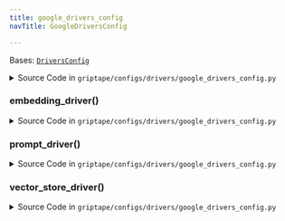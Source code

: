 ```yaml
---
title: google_drivers_config
navTitle: GoogleDriversConfig

---
```


<span id="griptape.configs.drivers.google_drivers_config.GoogleDriversConfig"></span>

Bases:
 [`DriversConfig`](./#griptape.configs.drivers.DriversConfig "DriversConfig (griptape.configs.drivers.DriversConfig)")

<details><summary>Source Code in <code>griptape&#47;configs&#47;drivers&#47;google_drivers_config.py</code></summary>

```python
@define
class GoogleDriversConfig(DriversConfig):
    @lazy_property()
    def prompt_driver(self) -> GooglePromptDriver:
        return GooglePromptDriver(model="gemini-2.0-flash")

    @lazy_property()
    def embedding_driver(self) -> GoogleEmbeddingDriver:
        return GoogleEmbeddingDriver(model="models/embedding-004")

    @lazy_property()
    def vector_store_driver(self) -> LocalVectorStoreDriver:
        return LocalVectorStoreDriver(embedding_driver=GoogleEmbeddingDriver(model="models/embedding-004"))
```

</details>

<span id="griptape.configs.drivers.google_drivers_config.GoogleDriversConfig.embedding_driver"></span>

### embedding_driver()

<details><summary>Source Code in <code>griptape&#47;configs&#47;drivers&#47;google_drivers_config.py</code></summary>

```python
@lazy_property()
def embedding_driver(self) -> GoogleEmbeddingDriver:
    return GoogleEmbeddingDriver(model="models/embedding-004")
```

</details>

<span id="griptape.configs.drivers.google_drivers_config.GoogleDriversConfig.prompt_driver"></span>

### prompt_driver()

<details><summary>Source Code in <code>griptape&#47;configs&#47;drivers&#47;google_drivers_config.py</code></summary>

```python
@lazy_property()
def prompt_driver(self) -> GooglePromptDriver:
    return GooglePromptDriver(model="gemini-2.0-flash")
```

</details>

<span id="griptape.configs.drivers.google_drivers_config.GoogleDriversConfig.vector_store_driver"></span>

### vector_store_driver()

<details><summary>Source Code in <code>griptape&#47;configs&#47;drivers&#47;google_drivers_config.py</code></summary>

```python
@lazy_property()
def vector_store_driver(self) -> LocalVectorStoreDriver:
    return LocalVectorStoreDriver(embedding_driver=GoogleEmbeddingDriver(model="models/embedding-004"))
```

</details>
